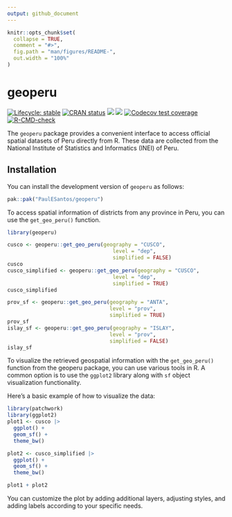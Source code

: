 ```yaml
---
output: github_document
---
```


<!-- README.md is generated from README.Rmd. Please edit that file -->

```r
knitr::opts_chunk$set(
  collapse = TRUE,
  comment = "#>",
  fig.path = "man/figures/README-",
  out.width = "100%"
)
```

# geoperu

<!-- badges: start -->
[![Lifecycle: stable](https://img.shields.io/badge/lifecycle-stable-blue.svg)](https://lifecycle.r-lib.org/articles/stages.html)
[![CRAN status](https://www.r-pkg.org/badges/version/geoperu)](https://CRAN.R-project.org/package=geoperu)
[![](http://cranlogs.r-pkg.org/badges/grand-total/geoperu?color=green)](https://cran.r-project.org/package=geoperu)
[![](http://cranlogs.r-pkg.org/badges/last-week/geoperu?color=green)](https://cran.r-project.org/package=geoperu)
[![Codecov test coverage](https://codecov.io/gh/PaulESantos/geoperu/branch/main/graph/badge.svg)](https://app.codecov.io/gh/PaulESantos/geoperu?branch=main)
[![R-CMD-check](https://github.com/PaulESantos/geoperu/actions/workflows/R-CMD-check.yaml/badge.svg)](https://github.com/PaulESantos/geoperu/actions/workflows/R-CMD-check.yaml)
<!-- badges: end -->

The `geoperu` package provides a convenient interface to access official spatial datasets of Peru directly from R. These data are collected from the National Institute of Statistics and Informatics (INEI) of Peru.

## Installation

You can install the development version of `geoperu` as follows:

``` r
pak::pak("PaulESantos/geoperu")
```

To access spatial information of districts from any province in Peru, you can use the `get_geo_peru()` function.

```r

library(geoperu)

cusco <- geoperu::get_geo_peru(geography = "CUSCO", 
                                  level = "dep",
                                  simplified = FALSE)
cusco
cusco_simplified <- geoperu::get_geo_peru(geography = "CUSCO", 
                                  level = "dep",
                                  simplified = TRUE)
cusco_simplified

prov_sf <- geoperu::get_geo_peru(geography = "ANTA",
                                 level = "prov", 
                                 simplified = TRUE)
prov_sf
islay_sf <- geoperu::get_geo_peru(geography = "ISLAY",
                                 level = "prov", 
                                 simplified = FALSE)
islay_sf
```

To visualize the retrieved geospatial information with the `get_geo_peru()` function from the geoperu package, you can use various tools in R. A common option is to use the `ggplot2` library along with `sf` object visualization functionality.

Here's a basic example of how to visualize the data:

```r
library(patchwork)
library(ggplot2)
plot1 <- cusco |> 
  ggplot() +
  geom_sf() +
  theme_bw()

plot2 <- cusco_simplified |> 
  ggplot() +
  geom_sf() +
  theme_bw()

plot1 + plot2
```
You can customize the plot by adding additional layers, adjusting styles, and adding labels according to your specific needs.
